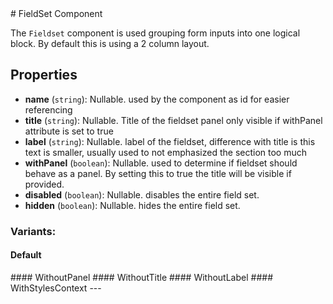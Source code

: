 
<Meta of={FieldSetStories} />
# FieldSet Component

The `Fieldset` component is used grouping form inputs into one logical block. By default this is using a 2 column layout.

## Properties
- **name** (`string`): Nullable. used by the component as id for easier referencing
- **title** (`string`): Nullable. Title of the fieldset panel only visible if withPanel attribute is set to true
- **label** (`string`): Nullable. label of the fieldset, difference with title is this text is smaller, usually used to not emphasized the section too much
- **withPanel** (`boolean`): Nullable. used to determine if fieldset should behave as a panel. By setting this to true the title will be visible if provided.
- **disabled** (`boolean`): Nullable. disables the entire field set.
- **hidden** (`boolean`): Nullable. hides the entire field set.

### Variants:
#### Default
<Canvas of={FieldSetStories.Default} />
#### WithoutPanel
<Canvas of={FieldSetStories.WithoutPanel} />
#### WithoutTitle
<Canvas of={FieldSetStories.WithoutTitle} />
#### WithoutLabel
<Canvas of={FieldSetStories.WithoutLabel} />
#### WithStylesContext
<Canvas of={FieldSetStories.WithStyles} />
---
